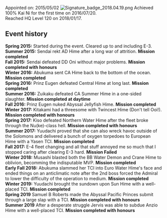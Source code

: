 Appointed on: 2015/05/02
[[File:Signature_badge_2018.04.19.png|left]]
Achieved 100% Kai Ni for the first time on 2016/07/20.<br />
Reached HQ Level 120 on 2018/01/17.



== Event history ==
'''Spring 2015:''' Started during the event. Cleared up to and including E-3.<br />
'''Summer 2015:''' Sendai rekt AD Hime after a long war of attrition. '''Mission completed'''<br />
'''Fall 2015:''' Sendai defeated DD Oni without major problems. '''Mission completed with honours'''<br />
'''Winter 2016:''' Abukuma sent CA Hime back to the bottom of the ocean. '''Mission completed'''<br />
'''Spring 2016:''' Prinz Eugen defeated Central Hime at long last. '''Mission completed'''<br />
'''Summer 2016:''' Zuikaku defeated CA Summer Hime in a one-sided slaughter. '''Mission completed at daytime'''<br />
'''Fall 2016:''' Prinz Eugen nuked Abyssal Jellyfish Hime. '''Mission completed'''<br />
'''Winter 2017:''' Kitakami had a threesome with Twincest Hime (Don't tell Ooi!). '''Mission completed with honours'''<br />
'''Spring 2017:''' Kiso defeated Northern Water Hime after the fleet broke through the Nu(ke)-class hell. '''Mission completed with honours'''<br />
'''Summer 2017:''' Yuudachi proved that she can also wreck havoc outside of the Solomons and delivered a bunch of oxygen torpedoes to European Hime with a Yasen TCI. '''Mission completed'''<br />
'''Fall 2017:''' E-4 fleet changing and all that stuff annoyed me so much that I stopped caring after clearing E-3 hard. '''Mission Failed'''<br />
'''Winter 2018:''' Musashi blasted both the BB Water Demon and Crane Hime to oblivion, becomming the indisputable MVP. '''Mission completed'''<br />
'''Early Fall 2018:''' Abukuma slammed her TCI into Euro Water Hime's face and ended things on an anticlimatic note after the 2nd boss forced the Admiral to lower the difficulty of the operation to medium. '''Mission completed'''<br />
'''Winter 2019:''' Yuudachi brought the sundown upon Sun Hime with a well-placed TCI. '''Mission completed'''<br />
'''Spring 2019''' Samuel B Roberts made the Abyssal Pacific Princes submit through a large slap with a TCI. '''Mission completed with honours'''<br />
'''Summer 2019''' After a desperate struggle Jervis was able to subdue Anzio Hime with a well-placed TCI. '''Mission completed with honours'''<br />